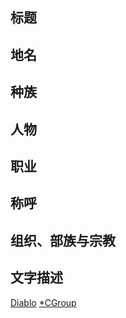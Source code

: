 {{CGroupH|name=Diablo|desc=[[暗黑破坏神系列]]}}<noinclude>[[Category:电子游戏公共转换组模板|Diablo]][[Category:暗黑破坏神系列|*CGroup]]</noinclude>
<noinclude>
== 标题 ==
</noinclude>
<!--旧译名{{CItem|zh-cn:死神之镰;zh-tw:奪魂之鐮;zh-hk:奪魂之鐮;zh-sg:夺魂之镰;zh-mo:奪魂之鐮;|desc=官译|original=Reaper of Souls}}-->
{{CItem|zh-cn:暗黑破坏神：不朽;zh-tw:暗黑破壞神 永生不朽;zh-hk:暗黑破壞神 永生不朽;zh-sg:暗黑破坏神：不朽;zh-mo:暗黑破壞神 永生不朽;|desc=官译|original=Diablo: Immortal}}
{{CItem|zh-cn:血之遗产;zh-tw:血魔甲;zh-hk:血魔甲;zh-sg:血魔甲;zh-mo:血魔甲;|desc=官译|original=Legacy of Blood}}
{{CItem|zh-cn:黑暗之路;zh-tw:黑魔道;zh-hk:黑魔道;zh-sg:黑魔道;zh-mo:黑魔道;|desc=官译|original=The Black Road}}
{{CItem|zh-cn:蜘蛛之月;zh-tw:蛛魔月;zh-hk:蛛魔月;zh-sg:蛛魔月;zh-mo:蛛魔月;|desc=官译|original=Moon of the Spider}}
<noinclude>

== 地名 ==
</noinclude>
{{CItem|zh-cn:庇护之地;zh-tw:聖休亞瑞;zh-hk:聖休亞瑞;zh-sg:圣休亚瑞;zh-mo:聖休亞瑞;|desc=官译|original=Sanctuary}}
{{CItem|zh-cn:高阶天堂;zh-tw:至高天;zh-hk:至高天;zh-sg:至高天;zh-mo:至高天;|desc=官译|original=High Heavens}}
{{CItem|zh-cn:烈焰地狱;zh-tw:燃燒地獄;zh-hk:燃燒地獄;zh-sg:燃烧地狱;zh-mo:燃燒地獄;|desc=官译|original=Burning Hells}}
{{CItem|zh-cn:鲁·高因;zh-tw:魯高因;zh-hk:魯高因;zh-sg:鲁高因;zh-mo:魯高因;|desc=官译|original=}}
{{CItem|zh-cn:威斯特玛;zh-tw:衛斯馬屈;zh-hk:衛斯馬屈;zh-sg:卫斯马屈;zh-mo:衛斯馬屈;|desc=官译|original=Westmarch}}
{{CItem|zh-cn:混沌要塞;zh-tw:群魔堡壘;zh-hk:群魔堡壘;zh-sg:群魔堡垒;zh-mo:群魔堡壘;|desc=官译|original=Pandemonium Fortress}}
{{CItem|zh-cn:堪杜拉斯;zh-tw:坎德拉斯;zh-hk:坎德拉斯;zh-sg:坎德拉斯;zh-mo:坎德拉斯;|desc=官译|original=Kanduras}}
{{CItem|zh-cn:索格伦;zh-tw:斯科斯格倫;zh-hk:斯科斯格倫;zh-sg:斯科斯格伦;zh-mo:斯科斯格倫;|desc=官译|original=Scosglen}}
{{CItem|zh-cn:裂峰山;zh-tw:碎峰嶺;zh-hk:碎峰嶺;zh-sg:碎峰岭;zh-mo:碎峰嶺;|desc=官译|original=Fractured Peaks}}
{{CItem|zh-cn:干燥平原;zh-tw:大乾原;zh-hk:大乾原;zh-sg:大干原;zh-mo:大乾原;|desc=官译|original=Dry Steppes}}
{{CItem|zh-cn:哈维泽;zh-tw:哈維薩;zh-hk:哈維薩;zh-sg:哈维萨;zh-mo:哈維薩;|desc=官译|original=Hawezar}}
{{CItem|zh-cn:凯基斯坦;zh-tw:卡基斯坦;zh-hk:卡基斯坦;zh-sg:卡基斯坦;zh-mo:卡基斯坦;|desc=官译|original=}}
<noinclude>
== 种族 ==
</noinclude>
{{CItem|zh-cn:奈非天;zh-tw:涅法雷姆;zh-hk:涅法雷姆;zh-sg:涅法雷姆;zh-mo:涅法雷姆;|desc=官译|original=Nephalem}}
<noinclude>
== 人物 ==
</noinclude>
{{CItem|zh-cn:迪亚波罗;zh-tw:迪亞布羅;zh-hk:迪亞布羅;zh-sg:迪亚布罗;zh-mo:迪亞布羅;|desc=官译|original=Diablo}}
{{CItem|zh-cn:安达莉尔;zh-tw:安達利爾;zh-hk:安達利爾;zh-sg:安达利尔;zh-mo:安達利爾;|desc=官译|original=Andarial}}
{{CItem|zh-cn:督瑞尔;zh-tw:都瑞爾;zh-hk:都瑞爾;zh-sg:都瑞尔;zh-mo:都瑞爾;|desc=官译|original=Duriel}}
{{CItem|zh-cn:阿兹莫丹;zh-tw:阿茲莫丹;zh-hk:阿茲莫丹;zh-sg:阿兹莫丹;zh-mo:阿茲莫丹;|desc=官译|original=Azmodan}}
{{CItem|zh-cn:衣卒尔;zh-tw:伊卒爾;zh-hk:伊卒爾;zh-sg:伊卒尔;zh-mo:伊卒爾;|desc=官译|original=Izual}}
{{CItem|zh-cn:迪卡德·凯恩;zh-tw:迪卡·凱恩;zh-hk:迪卡·凱恩;zh-sg:迪卡·凯恩;zh-mo:迪卡·凱恩;|desc=官译|original=Deckard Cain}}
{{CItem|zh-cn:伊纳瑞斯;zh-tw:因納瑞斯;zh-hk:因納瑞斯;zh-sg:因纳瑞斯;zh-mo:因納瑞斯;|desc=官译|original=Inarius}}
{{CItem|zh-cn:马萨伊尔;zh-tw:瑪瑟爾;zh-hk:瑪瑟爾;zh-sg:玛瑟尔;zh-mo:瑪瑟爾;|desc=官译|original=}}
{{CItem|zh-cn:莉娅;zh-tw:莉亞;zh-hk:莉亞;zh-sg:莉亚;zh-mo:莉亞;|desc=官译|original=Leah}}
{{CItem|zh-cn:巴图克;zh-tw:霸圖克;zh-hk:霸圖克;zh-sg:霸图克;zh-mo:霸圖克;|desc=官译|original=Bartuc}}
{{CItem|zh-cn:霍拉松;zh-tw:赫拉森;zh-hk:赫拉森;zh-sg:赫拉森;zh-mo:赫拉森;|desc=官译|original=Horazon}}
<noinclude>
== 职业 ==
</noinclude>
{{CItem|zh-cn:巫师;zh-tw:魔法使;zh-hk:魔法使;zh-sg:魔法使;zh-mo:魔法使;|desc=官译|original=Socerer}}
{{CItem|zh-cn:魔法师;zh-tw:秘術師;zh-hk:秘術師;zh-sg:秘术师;zh-mo:秘術師;|desc=官译|original=Wizard}}
{{CItem|zh-cn:猎魔人;zh-tw:狩魔獵人;zh-hk:狩魔獵人;zh-sg:狩魔猎人;zh-mo:狩魔獵人;|desc=官译|original=Demon Hunter}}

{{CItem|zh-cn:秘士;zh-tw:靈喻師;zh-hk:靈喻師;zh-sg:灵喻师;zh-mo:靈喻師;|desc=官译|original=}}
<noinclude>
== 称呼 ==
</noinclude>
{{CItem|zh-cn:大魔神;zh-tw:萬惡之源;zh-hk:萬惡之源;zh-sg:萬惡之源;zh-mo:萬惡之源;|desc=官译|original=The Prime Evil}}
{{CItem|zh-cn:魔神;zh-tw:罪惡之源;zh-hk:罪惡之源;zh-sg:罪惡之源;zh-mo:罪惡之源;|desc=官译|original=Prime Evils}}
<noinclude>
== 组织、部族与宗教 ==
</noinclude>
{{CItem|zh-cn:天使议会;zh-tw:安傑瑞斯議會;zh-hk:安傑瑞斯議會;zh-sg:安杰瑞斯议会;zh-mo:安傑瑞斯議會;|desc=官译|original=}}
<!--法师派系-->
{{CItem|zh-cn:维兹杰雷;zh-tw:費斯傑利;zh-hk:費斯傑利;zh-sg:费斯杰利;zh-mo:費斯傑利;|desc=官译|original=Vizjerei}}
{{CItem|zh-cn:赞艾苏;zh-tw:藍艾蘇;zh-hk:藍艾蘇;zh-sg:蓝艾苏;zh-mo:藍艾蘇;|desc=官译|original=Zann Esu}}

{{CItem|zh-cn:萨卡兰姆;zh-tw:撒卡蘭姆;zh-hk:撒卡蘭姆;zh-sg:撒卡兰姆;zh-mo:撒卡蘭姆;|desc=官译|original=Zakaram}}
{{CItem|zh-cn:盲眼姐妹会;zh-tw:目盲之眼修道會;|desc=官译|original=}}
<noinclude>

== 文字描述 ==
</noinclude>
{{CItem|zh-cn:从层叠交错的威斯特玛大街小巷到混沌要塞的古老墙垣;zh-tw:從衛斯馬屈的蜿蜒巷弄到混沌界要塞的古老牆垣;zh-hk:從衛斯馬屈的蜿蜒巷弄到混沌界要塞的古老牆垣;zh-sg:从卫斯马屈的蜿蜒巷弄到混沌界要塞的古老墙垣;zh-mo:從衛斯馬屈的蜿蜒巷弄到混沌界要塞的古老牆垣;|desc=官译|original=}}

{{CGroupF}}
<!--便于临时替换的代码{{CItem|zh:JT;zh-hans:JT;zh-hant:FT;zh-cn:JT;zh-tw:FT;zh-hk:FT;zh-sg:FT;zh-mo:FT;|desc=官译|original=}}-->